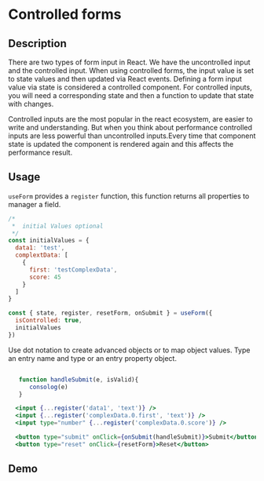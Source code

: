 
<DefaultSeo
  title="Controlled form"
  titleTemplate="Controlled form | useForm"
  description="When using controlled forms, the input value is set to state values and then updated via React events. React form controlled is the most popular aproach in reactjs."
/>

# Controlled forms

## Description

There are two types of form input in React. We have the uncontrolled input and the controlled input.
When using controlled forms, the input value is set to state values and then updated via React events.
Defining a form input value via state is considered a controlled component. For controlled inputs, you will need a corresponding state and then a function to update that state with changes.

Controlled inputs are the most popular in the react ecosystem, are easier to write and understanding. But when you think about performance controlled inputs are less powerful than uncontrolled inputs.Every time that component state is updated the component is rendered again and this affects the performance result.

## Usage

`useForm` provides a `register` function, this function returns all properties to manager a field.

```javascript
/*
 *  initial Values optional
 */
const initialValues = {
  data1: 'test',
  complextData: [
    {
      first: 'testComplexData',
      score: 45
    }
  ]
}

const { state, register, resetForm, onSubmit } = useForm({
  isControlled: true,
  initialValues
})
```

Use dot notation to create advanced objects or to map object values. Type an entry name and type or an entry property object.

```jsx

   function handleSubmit(e, isValid){
      consolog(e)
   }

  <input {...register('data1', 'text')} />
  <input {...register('complexData.0.first', 'text')} />
  <input type="number" {...register('complexData.0.score')} />

  <button type="submit" onClick={onSubmit(handleSubmit)}>Submit</button>
  <button type="reset" onClick={resetForm}>Reset</button>
```

## Demo

<Demo url="https://codesandbox.io/s/use-form-controlled-form-kihgy"/>